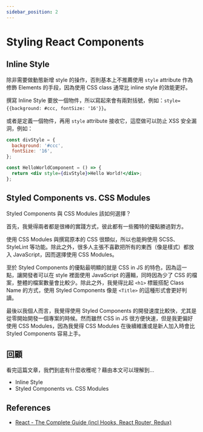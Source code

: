 ```yaml
---
sidebar_position: 2
---
```


# Styling React Components

## Inline Style

除非需要做動態新增 style 的操作，否則基本上不推薦使用 `style` attribute 作為修飾 Elements 的手段，因為使用 CSS class 通常比 inline style 的效能更好。

撰寫 Inline Style 要放一個物件，所以寫起來會有兩對括號，例如：`style={{background: #ccc, fontSize: '16'}}`。

或者是定義一個物件，再用 `style` attribute 接收它，這麼做可以防止 XSS 安全漏洞，例如：

```jsx
const divStyle = {
  background: '#ccc',
  fontSize: '16',
};

const HelloWorldComponent = () => {
  return <div style={divStyle}>Hello World!</div>;
};
```

## Styled Components vs. CSS Modules

Styled Components 與 CSS Modules 該如何選擇？

首先，我覺得兩者都是很棒的實踐方式，彼此都有一些獨特的優點勝過對方。

使用 CSS Modules 與撰寫原本的 CSS 很類似，所以也能夠使用 SCSS、StyleLint 等功能。除此之外，很多人主張不喜歡把所有的東西（像是樣式）都放入 JavaScript，因而選擇使用 CSS Modules。

至於 Styled Components 的優點最明顯的就是 CSS in JS 的特色，因為這一點，讓開發者可以在 style 裡面使用 JavaScript 的邏輯，同時因為少了 CSS 的檔案，整體的檔案數量會比較少。除此之外，我覺得比起 `<h1>` 標籤搭配 Class Name 的方式，使用 Styled Components 像是 `<Title>` 的這種形式會更好判讀。

最後以我個人而言，我覺得使用 Styled Components 的開發速度比較快，尤其是從零開始開發一個專案的時候。然而雖然 CSS in JS 很方便快速，但是我更偏好使用 CSS Modules，因為我覺得 CSS Modules 在後續維護或是新人加入時會比 Styled Components 容易上手。

## 回顧

看完這篇文章，我們到底有什麼收穫呢？藉由本文可以理解到…

- Inline Style
- Styled Components vs. CSS Modules

## References

- [React - The Complete Guide (incl Hooks, React Router, Redux)](https://www.udemy.com/course/react-the-complete-guide-incl-redux/)
